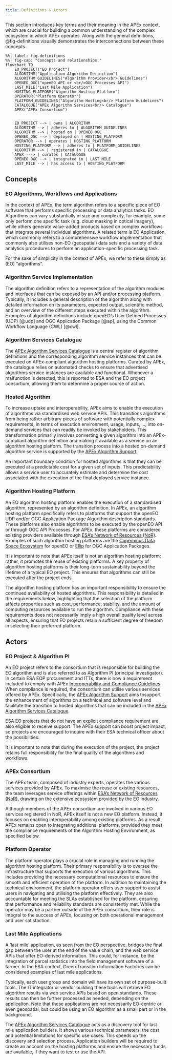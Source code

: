 ```yaml
---
title: Definitions & Actors
---
```


This section introduces key terms and their meaning in the APEx context, which are crucial for building a common
understanding of the complex ecosystem in which APEx operates. Along with the general definitions, @fig-definitions
visually demonstrates the interconnections between these concepts.

```mermaid
%%| label: fig-definitions
%%| fig-cap: "Concepts and relationships."
flowchart TD
    EO_PROJECT("EO Project")
    ALGORITHM("Application Algorithm Definition")
    ALGORITHM_GUIDELINES("Algorithm Provider</br> Guidelines")
    OPENEO_OGC("openEO API or <br/>OGC Processes API")
    LAST_MILE("Last Mile Application")
    HOSTING_PLATFORM("Algorithm Hosting Platform")
    OPERATOR("Platform Operator")
    PLATFORM_GUIDELINES("Algorithm Hosting<br/> Platform Guidelines")
    CATALOGUE("APEx Algorithm Services<br/> Catalogue")
    APEX("APEx Consortium")


    EO_PROJECT --> | owns | ALGORITHM
    ALGORITHM --> | adheres to | ALGORITHM_GUIDELINES
    ALGORITHM --> | hosted on | OPENEO_OGC
    OPENEO_OGC --> | deployed on | HOSTING_PLATFORM
    OPERATOR --> | operates | HOSTING_PLATFORM
    HOSTING_PLATFORM --> | adheres to | PLATFORM_GUIDELINES
    ALGORITHM --> | registered in | CATALOGUE
    APEX ---> | curates | CATALOGUE
    OPENEO_OGC --> | integrated in | LAST_MILE
    LAST_MILE --> | has access to | HOSTING_PLATFORM
```

## Concepts

### EO Algorithms, Workflows and Applications

In the context of APEx, the term algorithm refers to a specific piece of EO software that performs specific processing
or data analytics tasks. EO Algorithms can vary substantially in size and complexity, for example, some only perform one
specific task (e.g. cloud masking in optical imagery), while others generate value-added products based on complex
workflows that integrate several individual algorithms. A related term is EO Application, which commonly refers to a
comprehensive workflow implementation that commonly also utilises non-EO (geospatial) data sets and a variety of data
analytics procedures to perform an application-specific processing task.

For the sake of simplicity in the context of APEx, we refer to these simply as (EO) “algorithms”.

### Algorithm Service Implementation

The algorithm definition refers to a representation of the algorithm modules and interfaces that can be exposed by an
API and/or processing platform. Typically, it includes a general description of the algorithm along with detailed
information on its parameters, expected output, scientific method, and an overview of the different steps executed
within the algorithm. Examples of algorithm definitions include openEO’s User Defined Processes (UDP) [@udp] and OGC
Application Package [@ap], using the Common Workflow Language (CWL) [@cwl].

### Algorithm Services Catalogue

The [APEx Algorithm Services Catalogue](https://algorithm-catalogue.apex.esa.int/) is a central register of algorithm
definitions and the corresponding algorithm service instances that can be executed on APEx-compliant algorithm hosting
platforms. Curated by APEx, the catalogue relies on automated checks to ensure that advertised algorithms service
instances are available and functional. Whenever a malfunction is detected, this is reported to ESA and the EO project
consortium, allowing them to determine a proper course of action.

### Hosted Algorithm

To increase uptake and interoperability, APEx aims to enable the execution of algorithms via standardised web service
APIs. This transitions algorithms from being rather arbitrary pieces of software with potentially complex requirements,
in terms of execution environment, usage, inputs, …, into on-demand services that can readily be invoked by
stakeholders. This transformation primarily involves converting a given algorithm into an APEx-compliant algorithm
definition and making it available as a service on an algorithm hosting platform. The transition process into a hosted
on-demand algorithm service is supported by the [APEx Algorithm Support](../propagation/index.qmd).

An important boundary condition for hosted algorithms is that they can be executed at a predictable cost for a given set
of inputs. This predictability allows a service user to accurately estimate and determine the cost associated with the
execution of the final deployed service instance.

### Algorithm Hosting Platform

An EO algorithm hosting platform enables the execution of a standardised algorithm, represented by an algorithm
definition. In APEx, an algorithm hosting platform specifically refers to platforms that support the openEO UDP and/or
OGC Application Package Algorithm description standards. These platforms also enable algorithms to be executed by the
openEO API or through OGC API Processes. For APEx, these platforms are considered existing providers available through
[ESA’s Network of Resources (NoR)](https://nor-discover.org/). Examples of such algorithm hosting platforms are the
[Copernicus Data Space Ecosystem](https://dataspace.copernicus.eu/analyse/openeo) for openEO
or [Ellip](https://ellip.terradue.com/) for OGC Application Packages.

It is important to note that APEx itself is not an algorithm hosting platform; rather, it promotes the reuse of existing
platforms. A key property of algorithm hosting platforms is their long-term sustainability beyond the lifetime of a
typical EO project. This ensures that algorithms can still be executed after the project ends.

The algorithm hosting platform has an important responsibility to ensure the continued availability of hosted
algorithms. This responsibility is detailed in the requirements below, highlighting that the selection of the platform
affects properties such as cost, performance, stability, and the amount of computing resources available to run the
algorithm. Compliance with these requirements does not necessarily imply a high overall quality level across all
aspects, ensuring that EO projects retain a sufficient degree of freedom in selecting their preferred platform.

## Actors

### EO Project & Algorithm PI

An EO project refers to the consortium that is responsible for building the EO algorithm and is also referred to as
Algorithm PI (principal investigator). In certain ESA EOP procurement and ITTs, there is now a requirement included to
comply with APEx [Interoperability and Compliance Guidelines](../interoperability/index.md). When compliance is
required, the consortium can utilise various services offered by APEx. Specifically, the
[APEx Algorithm Support](../propagation/index.qmd) aims tosupport the enhancement of algorithms on a technical and
software level and facilitate the transition to hosted algorithms that can be included in the
[APEx Algorithm Services Catalogue](https://algorithm-catalogue.apex.esa.int/).

ESA EO projects that do not have an explicit compliance requirement are also eligible to receive support. The APEx
support can boost project impact, so projects are encouraged to inquire with their ESA technical officer about the
possibilities.

It is important to note that during the execution of the project, the project retains full responsibility for the final
quality of the algorithms and workflows.

### APEx Consortium

The APEx team, composed of industry experts, operates the various services provided by APEx. To maximise the reuse of
existing resources, the team leverages service offerings within
[ESA’s Network of Resources (NoR)](https://nor-discover.org/), drawing on the extensive ecosystem provided by the EO industry.

Although members of the APEx consortium are involved in various EO services registered in NoR, APEx itself is not a new
EO platform. Instead, it focuses on enabling interoperability among existing platforms. As a result, APEx remains open
to integrating additional platforms, provided they meet the compliance requirements of the Algorithm Hosting
Environment, as specified below.

### Platform Operator

The platform operator plays a crucial role in managing and running the algorithm hosting platform. Their primary
responsibility is to oversee the infrastructure that supports the execution of various algorithms. This includes
providing the necessary computational resources to ensure the smooth and efficient operation of the platform. In
addition to maintaining the technical environment, the platform operator offers user support to assist users in
navigating and utilising the platform effectively. They are also accountable for meeting the SLAs established for the
platform, ensuring that performance and reliability standards are consistently met. While the operator may be a partner
outside of the APEx consortium, their role is integral to the success of APEx, focusing on both operational management
and user satisfaction.

### Last Mile Applications

A 'last mile' application, as seen from the EO perspective, bridges the final gap between the user at the end of the
value chain, and the web service APIs that offer EO-derived information. This could, for instance, be the integration
of parcel statistics into the field management software of a farmer. In the ESA context, Green Transition Information
Factories can be considered examples of last mile applications.

Typically, each user group and domain will have its own set of purpose-built tools. The IT integrator or vendor building
these tools will retrieve EO algorithm results via  web service APIs based on open standards. These results can then be
further processed as needed, depending on the application. Note that these applications are not necessarily EO-centric
or even geospatial, but could be using an EO algorithm as a small part or in the background.

The [APEx Algorithm Services Catalogue](https://algorithm-catalogue.apex.esa.int/) acts as a discovery tool for last mile
application builders. It shows various technical parameters, the cost and potential limitations for specific use cases.
This speeds up the discovery and selection process. Application builders will be required to create an account on the
hosting platforms and ensure the necessary funds are available, if they want to test or use the API.
